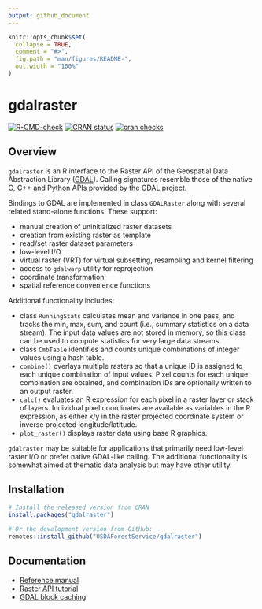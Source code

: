 ```yaml
---
output: github_document
---
```


<!-- README.md is generated from README.Rmd. Please edit that file -->

```r
knitr::opts_chunk$set(
  collapse = TRUE,
  comment = "#>",
  fig.path = "man/figures/README-",
  out.width = "100%"
)
```

# gdalraster

<!-- badges: start -->
[![R-CMD-check](https://github.com/USDAForestService/gdalraster/actions/workflows/R-CMD-check.yaml/badge.svg)](https://github.com/USDAForestService/gdalraster/actions/workflows/R-CMD-check.yaml)
[![CRAN status](https://www.r-pkg.org/badges/version/gdalraster)](https://CRAN.R-project.org/package=gdalraster)
[![cran checks](https://badges.cranchecks.info/worst/gdalraster.svg)](https://cran.r-project.org/web/checks/check_results_gdalraster.html)
<!-- badges: end -->

## Overview

`gdalraster` is an R interface to the Raster API of the Geospatial Data Abstraction Library ([GDAL](https://gdal.org/)). Calling signatures resemble those of the native C, C++ and Python APIs provided by the GDAL project.

Bindings to GDAL are implemented in class `GDALRaster` along with several related stand-alone functions. These support:

* manual creation of uninitialized raster datasets
* creation from existing raster as template
* read/set raster dataset parameters
* low-level I/O
* virtual raster (VRT) for virtual subsetting, resampling and kernel filtering
* access to `gdalwarp` utility for reprojection
* coordinate transformation
* spatial reference convenience functions

Additional functionality includes:

* class `RunningStats` calculates mean and variance in one pass, and tracks the min, max, sum, and count (i.e., summary statistics on a data stream). The input data values are not stored in memory, so this class can be used to compute statistics for very large data streams.
* class `CmbTable` identifies and counts unique combinations of integer values using a hash table.
* `combine()` overlays multiple rasters so that a unique ID is assigned to each unique combination of input values. Pixel counts
for each unique combination are obtained, and combination IDs are optionally written to an output raster.
* `calc()` evaluates an R expression for each pixel in a raster layer or stack of layers. Individual pixel coordinates are available as variables in the R expression, as either x/y in the raster projected coordinate system or inverse projected longitude/latitude.
* `plot_raster()` displays raster data using base R graphics.

`gdalraster` may be suitable for applications that primarily need low-level raster I/O or prefer native GDAL-like calling. The additional functionality is somewhat aimed at thematic data analysis but may have other utility.

## Installation

``` r
# Install the released version from CRAN
install.packages("gdalraster")

# Or the development version from GitHub:
remotes::install_github("USDAForestService/gdalraster")
```

## Documentation

* [Reference manual](https://usdaforestservice.github.io/gdalraster/reference/)
* [Raster API tutorial](https://usdaforestservice.github.io/gdalraster/articles/raster-api-tutorial.html)
* [GDAL block caching](https://usdaforestservice.github.io/gdalraster/articles/gdal-block-cache.html)

